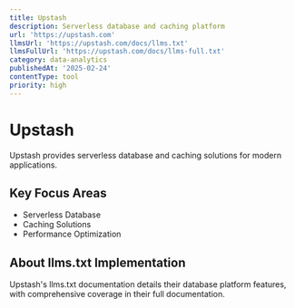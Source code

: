 ```yaml
---
title: Upstash
description: Serverless database and caching platform
url: 'https://upstash.com'
llmsUrl: 'https://upstash.com/docs/llms.txt'
llmsFullUrl: 'https://upstash.com/docs/llms-full.txt'
category: data-analytics
publishedAt: '2025-02-24'
contentType: tool
priority: high
---
```


# Upstash

Upstash provides serverless database and caching solutions for modern applications.

## Key Focus Areas

- Serverless Database
- Caching Solutions
- Performance Optimization

## About llms.txt Implementation

Upstash's llms.txt documentation details their database platform features, with comprehensive coverage in their full documentation.
